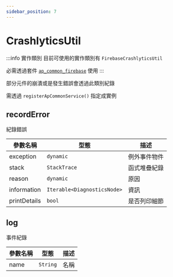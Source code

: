 ```yaml
---
sidebar_position: 7
---
```


# CrashlyticsUtil

:::info 實作類別
目前可使用的實作類別有 `FirebaseCrashlyticsUtil`

必需透過套件 [`ap_common_firebase`](https://github.com/abc873693/ap_common_firebase/blob/master/lib/utils/firebase_analytics_utils.dart)
使用
:::

部分元件的崩潰或是發生錯誤會透過此類別紀錄

需透過 `registerApCommonService()` 指定成實例

## recordError

紀錄錯誤

| 參數名稱         | 型態                          | 描述     |
|--------------|-----------------------------|--------|
| exception    | `dynamic`                   | 例外事件物件 |
| stack        | `StackTrace`                | 函式堆疊紀錄 |
| reason       | `dynamic`                   | 原因     |
| information  | `Iterable<DiagnosticsNode>` | 資訊     |
| printDetails | `bool`                      | 是否列印細節 |

## log

事件紀錄

| 參數名稱 | 型態       | 描述 |
|------|----------|----|
| name | `String` | 名稱 |